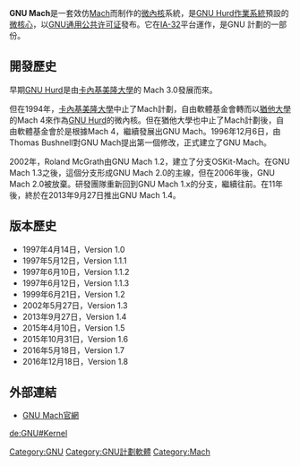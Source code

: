 {{NoteTA|G1=IT|G2=FL}}
{{Infobox software
| name                   = GNU Mach
| title                  = GNU Mach
| logo                   = 
| screenshot             = 
| caption                = 
| collapsible            = 
| author                 = 
| developer              = [[GNU計劃|GNU計劃]]
| released               = <!-- {{Start date|YYYY|MM|DD}} -->
| discontinued           = 
| latest release version = 1.8
| latest release date    = {{Release date and age|2016|12|18}}
| latest preview version = 
| latest preview date    = 
| frequently updated     = no
| programming language   = 
| operating system       = [[类Unix|类Unix]]
| platform               = 
| size                   = 
| language               = 
| status                 = 
| genre                  = [[内核|内核]]
| license                = [[GNU通用公共许可证|GNU通用公共许可证]]
| website                = http://www.gnu.org/software/hurd/microkernel/mach/gnumach.html
}}
'''GNU Mach'''是一套效仿[[Mach|Mach]]而制作的[[微內核|微內核]]系統，是[[GNU_Hurd|GNU Hurd]][[作業系統|作業系統]]預設的[[微核心|微核心]]，以[[GNU通用公共许可证|GNU通用公共许可证]]發布。它在[[IA-32|IA-32]]平台運作，是GNU 計劃的一部份。
==開發歷史==
早期[[GNU_Hurd|GNU Hurd]]是由[[卡內基美隆大學|卡內基美隆大學]]的 Mach 3.0發展而來。

但在1994年，[[卡內基美隆大學|卡內基美隆大學]]中止了Mach計劃，自由軟體基金會轉而以[[猶他大學|猶他大學]]的Mach 4來作為[[GNU_Hurd|GNU Hurd]]的微內核。但在猶他大學也中止了Mach計劃後，自由軟體基金會於是根據Mach 4，繼續發展出GNU Mach。1996年12月6日，由Thomas Bushnell對GNU Mach提出第一個修改，正式建立了GNU Mach。

2002年，Roland McGrath由GNU Mach 1.2，建立了分支OSKit-Mach。在GNU Mach 1.3之後，這個分支形成GNU Mach 2.0的主線，但在2006年後，GNU Mach 2.0被放棄。研發團隊重新回到GNU Mach 1.x的分支，繼續往前。在11年後，終於在2013年9月27日推出GNU Mach 1.4。

==版本歷史==
*1997年4月14日，Version 1.0
*1997年5月12日，Version 1.1.1
*1997年6月10日，Version 1.1.2
*1997年6月12日，Version 1.1.3
*1999年6月21日，Version 1.2
*2002年5月27日，Version 1.3
*2013年9月27日，Version 1.4
*2015年4月10日，Version 1.5
*2015年10月31日，Version 1.6
*2016年5月18日，Version 1.7
*2016年12月18日，Version 1.8

==外部連結==
*[http://www.gnu.org/software/hurd/microkernel/mach/gnumach.html GNU Mach官網] {{Wayback|url=http://www.gnu.org/software/hurd/microkernel/mach/gnumach.html |date=20201121132359 }}
{{DEFAULTSORT:Gnu Mach}}
[[Category:GNU|Category:GNU]]
[[Category:GNU計劃軟體|Category:GNU計劃軟體]]
[[Category:Mach|Category:Mach]]

{{GNU}}

{{操作系统小作品}}

[[de:GNU#Kernel|de:GNU#Kernel]]